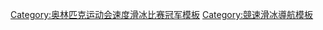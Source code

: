 {{Navbox
|name = 奥林匹克运动会速度滑冰比赛女子1000米冠军
|title = [[File:Olympic rings.svg|30px]] [[奥林匹克运动会速度滑冰奖牌得主列表#1000米_2|奥林匹克运动会速度滑冰比赛女子1000米冠军]]
| titlestyle=background:gold;
|state = {{{state|autocollapse}}}
| liststyle = text-align:left;
| listclass = plainlist
| list1 = {{div col|colwidth=20em}}
* 1960：{{flagicon|URS}} [[克拉拉·古谢娃]]
* 1964：{{flagicon|URS}} {{tsl|en|Lidiya Skoblikova||利迪娅·斯科布利科娃}}
* 1968：{{flagicon|NED}} [[卡丽·海森]]
* 1972：{{flagicon|FRG}} [[莫妮卡·普夫卢格]]
* 1976：{{flagicon|URS}} {{tsl|en|Tatyana Averina||塔蒂亚娜·阿维丽娜}}
* 1980：{{flagicon|URS}} {{tsl|en|Natalya Petrusyova||娜塔莉亚·佩特鲁肖娃}}
* 1984：{{flagicon|GDR}} [[卡琳·恩克]]
* 1988：{{flagicon|GDR}} [[克丽斯塔·卢丁-罗滕布格尔|克丽斯塔·罗滕布格尔]]
* 1992：{{flagicon|USA}} [[邦妮·布莱尔]]
* 1994：{{flagicon|USA}} [[邦妮·布莱尔]]
* 1998：{{flagicon|NED}} [[玛丽安娜·蒂默]]
* 2002：{{flagicon|USA}} [[克丽丝·威蒂]]
* 2006：{{flagicon|NED}} [[玛丽安娜·蒂默]]
* 2010：{{flagicon|CAN}} [[克里斯蒂娜·内斯比特]]
* 2014：{{flagicon|CHN}} [[张虹 (运动员)|张虹]]
* 2018：{{flagicon|NED}} [[约琳·特莫尔斯]]
* 2022：{{flagicon|JPN}} [[高木美帆]]
{{div col end}}
}}<noinclude>
{{collapsible option}}
[[Category:奥林匹克运动会速度滑冰比赛冠军模板]]
[[Category:競速滑冰導航模板]]
</noinclude>